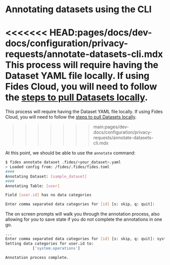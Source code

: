 # Annotating datasets using the CLI

<<<<<<< HEAD:pages/docs/dev-docs/configuration/privacy-requests/annotate-datasets-cli.mdx
This process will require having the Dataset YAML file locally. If using Fides Cloud, you will need to follow the [steps to pull Datasets locally](/docs/tutorials/privacy-requests-configuration/privacy-requests-dataset-annotation#pull-the-generated-dataset-locally).
=======
This process will require having the Dataset YAML file locally. If using Fides Cloud, you will need to follow the [steps to pull Datasets locally](/user-guides/datasets/annotate-datasets).
>>>>>>> main:pages/dev-docs/configuration/privacy-requests/annotate-datasets-cli.mdx

At this point, we should be able to use the `annotate` command:

```bash
$ fides annotate dataset .fides/<your_dataset>.yaml
> Loaded config from: /fides/.fides/fides.toml
####
Annotating Dataset: [sample_dataset]
####
Annotating Table: [user]

Field [user.id] has no data categories

Enter comma separated data categories for [id] [s: skip, q: quit]:
```

The on screen prompts will walk you through the annotation process, also allowing for you to save state if you do not complete the annotations in one go.

```bash
...
Enter comma separated data categories for [id] [s: skip, q: quit]: system.operations
Setting data categories for user.id to:
            ['system.operations']

Annotation process complete.
```